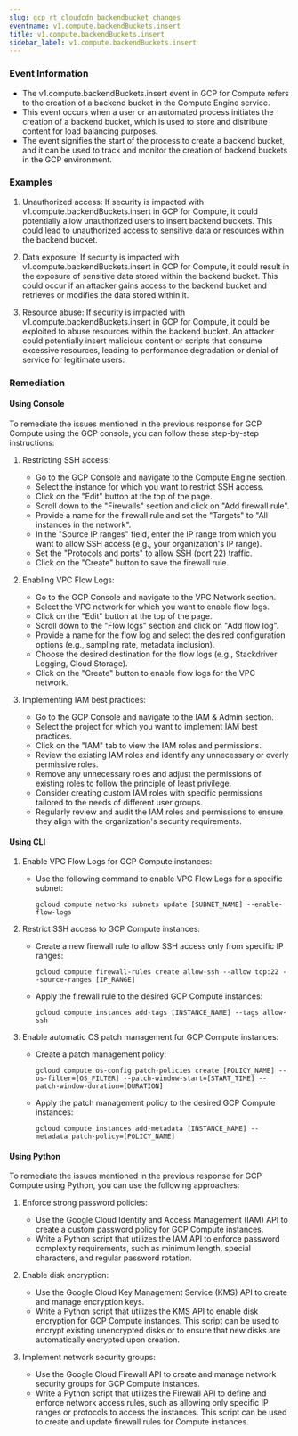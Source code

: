 ```yaml
--- 
slug: gcp_rt_cloudcdn_backendbucket_changes
eventname: v1.compute.backendBuckets.insert
title: v1.compute.backendBuckets.insert
sidebar_label: v1.compute.backendBuckets.insert
---
```

                       
### Event Information

- The v1.compute.backendBuckets.insert event in GCP for Compute refers to the creation of a backend bucket in the Compute Engine service.
- This event occurs when a user or an automated process initiates the creation of a backend bucket, which is used to store and distribute content for load balancing purposes.
- The event signifies the start of the process to create a backend bucket, and it can be used to track and monitor the creation of backend buckets in the GCP environment.


### Examples

1. Unauthorized access: If security is impacted with v1.compute.backendBuckets.insert in GCP for Compute, it could potentially allow unauthorized users to insert backend buckets. This could lead to unauthorized access to sensitive data or resources within the backend bucket.

2. Data exposure: If security is impacted with v1.compute.backendBuckets.insert in GCP for Compute, it could result in the exposure of sensitive data stored within the backend bucket. This could occur if an attacker gains access to the backend bucket and retrieves or modifies the data stored within it.

3. Resource abuse: If security is impacted with v1.compute.backendBuckets.insert in GCP for Compute, it could be exploited to abuse resources within the backend bucket. An attacker could potentially insert malicious content or scripts that consume excessive resources, leading to performance degradation or denial of service for legitimate users.

### Remediation

#### Using Console

To remediate the issues mentioned in the previous response for GCP Compute using the GCP console, you can follow these step-by-step instructions:

1. Restricting SSH access:
   - Go to the GCP Console and navigate to the Compute Engine section.
   - Select the instance for which you want to restrict SSH access.
   - Click on the "Edit" button at the top of the page.
   - Scroll down to the "Firewalls" section and click on "Add firewall rule".
   - Provide a name for the firewall rule and set the "Targets" to "All instances in the network".
   - In the "Source IP ranges" field, enter the IP range from which you want to allow SSH access (e.g., your organization's IP range).
   - Set the "Protocols and ports" to allow SSH (port 22) traffic.
   - Click on the "Create" button to save the firewall rule.

2. Enabling VPC Flow Logs:
   - Go to the GCP Console and navigate to the VPC Network section.
   - Select the VPC network for which you want to enable flow logs.
   - Click on the "Edit" button at the top of the page.
   - Scroll down to the "Flow logs" section and click on "Add flow log".
   - Provide a name for the flow log and select the desired configuration options (e.g., sampling rate, metadata inclusion).
   - Choose the desired destination for the flow logs (e.g., Stackdriver Logging, Cloud Storage).
   - Click on the "Create" button to enable flow logs for the VPC network.

3. Implementing IAM best practices:
   - Go to the GCP Console and navigate to the IAM & Admin section.
   - Select the project for which you want to implement IAM best practices.
   - Click on the "IAM" tab to view the IAM roles and permissions.
   - Review the existing IAM roles and identify any unnecessary or overly permissive roles.
   - Remove any unnecessary roles and adjust the permissions of existing roles to follow the principle of least privilege.
   - Consider creating custom IAM roles with specific permissions tailored to the needs of different user groups.
   - Regularly review and audit the IAM roles and permissions to ensure they align with the organization's security requirements.

#### Using CLI

1. Enable VPC Flow Logs for GCP Compute instances:
   - Use the following command to enable VPC Flow Logs for a specific subnet:
     ```
     gcloud compute networks subnets update [SUBNET_NAME] --enable-flow-logs
     ```

2. Restrict SSH access to GCP Compute instances:
   - Create a new firewall rule to allow SSH access only from specific IP ranges:
     ```
     gcloud compute firewall-rules create allow-ssh --allow tcp:22 --source-ranges [IP_RANGE]
     ```
   - Apply the firewall rule to the desired GCP Compute instances:
     ```
     gcloud compute instances add-tags [INSTANCE_NAME] --tags allow-ssh
     ```

3. Enable automatic OS patch management for GCP Compute instances:
   - Create a patch management policy:
     ```
     gcloud compute os-config patch-policies create [POLICY_NAME] --os-filter=[OS_FILTER] --patch-window-start=[START_TIME] --patch-window-duration=[DURATION]
     ```
   - Apply the patch management policy to the desired GCP Compute instances:
     ```
     gcloud compute instances add-metadata [INSTANCE_NAME] --metadata patch-policy=[POLICY_NAME]
     ```

#### Using Python

To remediate the issues mentioned in the previous response for GCP Compute using Python, you can use the following approaches:

1. Enforce strong password policies:
   - Use the Google Cloud Identity and Access Management (IAM) API to create a custom password policy for GCP Compute instances.
   - Write a Python script that utilizes the IAM API to enforce password complexity requirements, such as minimum length, special characters, and regular password rotation.

2. Enable disk encryption:
   - Use the Google Cloud Key Management Service (KMS) API to create and manage encryption keys.
   - Write a Python script that utilizes the KMS API to enable disk encryption for GCP Compute instances. This script can be used to encrypt existing unencrypted disks or to ensure that new disks are automatically encrypted upon creation.

3. Implement network security groups:
   - Use the Google Cloud Firewall API to create and manage network security groups for GCP Compute instances.
   - Write a Python script that utilizes the Firewall API to define and enforce network access rules, such as allowing only specific IP ranges or protocols to access the instances. This script can be used to create and update firewall rules for Compute instances.


 